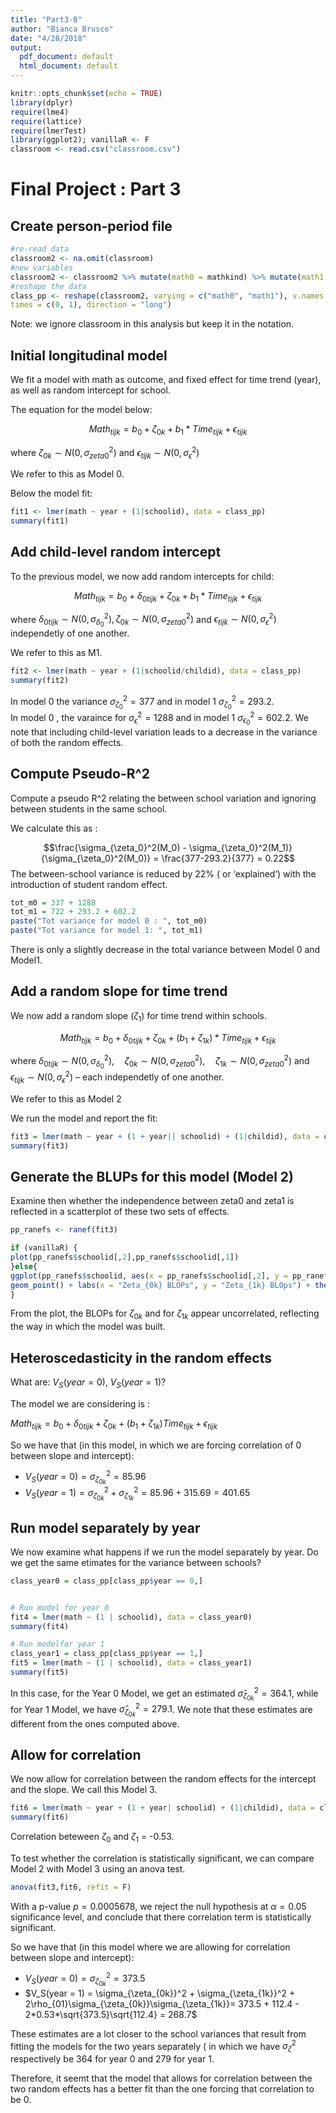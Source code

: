 ```yaml
---
title: "Part3-B"
author: "Bianca Brusco"
date: "4/28/2018"
output:
  pdf_document: default
  html_document: default
---
```


```r
knitr::opts_chunk$set(echo = TRUE)
library(dplyr)
require(lme4)
require(lattice)
require(lmerTest)
library(ggplot2); vanillaR <- F
classroom <- read.csv("classroom.csv")
```


# Final Project : Part 3

## Create person-period file

```r
#re-read data
classroom2 <- na.omit(classroom)
#new variables
classroom2 <- classroom2 %>% mutate(math0 = mathkind) %>% mutate(math1 = mathkind+mathgain)
#reshape the data
class_pp <- reshape(classroom2, varying = c("math0", "math1"), v.names = "math", timevar = "year",
times = c(0, 1), direction = "long")
```

Note: we ignore classroom in this analysis but keep it in the notation. 

## Initial longitudinal model

We fit a model with math as outcome, and fixed effect for time trend (year), as well as random intercept for school.

The equation for the model below:

$$Math_{tijk} = b_0 + \zeta_{0k} + b_1*Time_{tijk} + \epsilon_{tijk}$$

where $\zeta_{0k} \sim N(0, \sigma_{zeta0}^2)$ and $\epsilon_{tijk} \sim N(0, \sigma_{\epsilon}^2)$

We refer to this as Model 0.


Below the model fit:

```r
fit1 <- lmer(math ~ year + (1|schoolid), data = class_pp)
summary(fit1)
```

## Add child-level random intercept

To the previous model, we now add random intercepts for child:

$$Math_{tijk} = b_0 + \delta_{0tijk} + \zeta_{0k} + b_1*Time_{tijk} + \epsilon_{tijk}$$

where $\delta_{0tijk} \sim N(0, \sigma_{\delta_0}^2), \zeta_{0k} \sim N(0, \sigma_{zeta0}^2)$ and $\epsilon_{tijk} \sim N(0, \sigma_{\epsilon}^2)$ independetly of one another. 

We refer to this as M1. 


```r
fit2 <- lmer(math ~ year + (1|schoolid/childid), data = class_pp)
summary(fit2)
```

In model 0 the variance $\sigma_{\zeta_0}^2 = 377$ and in model 1  $\sigma_{\zeta_0}^2 = 293.2$.  
In model 0 , the varaince for $\sigma_{\epsilon}^2 = 1288$ and in model 1 $\sigma_{\epsilon_0}^2 = 602.2$. We note that including child-level variation leads to a decrease in the variance of both the random effects. 

## Compute Pseudo-R^2

Compute a pseudo R^2 relating the between school variation and ignoring between students in the same school. 

We calculate this as :

$$\frac{\sigma_{\zeta_0}^2(M_0) - \sigma_{\zeta_0}^2(M_1)}{\sigma_{\zeta_0}^2(M_0)} = \frac{377-293.2}{377} = 0.22$$
The between-school variance is reduced by 22% ( or 'explained') with the introduction of student random effect. 

\textbf{Does the total variation stay about the same?}

```r
tot_m0 = 337 + 1288
tot_m1 = 722 + 293.2 + 602.2 
paste("Tot variance for model 0 : ", tot_m0)
paste("Tot variance for model 1: ", tot_m1)

```

There is only a slightly decrease in the total variance between Model 0 and Model1. 

## Add a random slope for time trend

We now add a random slope ($\zeta_1$) for time trend within schools.

$$Math_{tijk} = b_0 + \delta_{0tijk} + \zeta_{0k} + (b_1 + \zeta_{1k})*Time_{tijk} + \epsilon_{tijk}$$

where $\delta_{0tijk} \sim N(0, \sigma_{\delta_0}^2), \quad \zeta_{0k} \sim N(0, \sigma_{zeta0}^2), \quad \zeta_{1k} \sim N(0, \sigma_{zeta0}^2)$ and $\epsilon_{tijk} \sim N(0, \sigma_{\epsilon}^2)$ -- each independetly of one another. 

We refer to this as Model 2

We run the model and report the fit:

```r
fit3 = lmer(math ~ year + (1 + year|| schoolid) + (1|childid), data = class_pp)
summary(fit3)
```


## Generate the BLUPs for this model (Model 2)

Examine then whether the independence between zeta0 and zeta1 is reflected in a scatterplot of these two sets of effects. 



```r
pp_ranefs <- ranef(fit3)

if (vanillaR) {
plot(pp_ranefs$schoolid[,2],pp_ranefs$schoolid[,1]) 
}else{
ggplot(pp_ranefs$schoolid, aes(x = pp_ranefs$schoolid[,2], y = pp_ranefs$schoolid[,1] )) +
geom_point() + labs(x = "Zeta_{0k} BLOPs", y = "Zeta_{1k} BLOps") + theme_minimal()
}
```

From the plot, the BLOPs for $\zeta_{0k}$ and for $\zeta_{1k}$ appear uncorrelated, reflecting the way in which the model was built. 

## Heteroscedasticity in the random effects

\textbf{Question:} What are: $V_S(year = 0)$, $V_S(year = 1)$?

The model we are considering is :

$Math_{tijk} = b_0 + \delta_{0tijk} + \zeta_{0k} + (b_1 + \zeta_{1k})Time_{tijk} + \epsilon_{tijk}$

So we have that (in this model, in which we are forcing correlation of 0 between slope and intercept):

-  $V_S(year = 0) = \sigma_{\zeta_{0k}}^2 = 85.96$
-  $V_S(year = 1) = \sigma_{\zeta_{0k}}^2 + \sigma_{\zeta_{1k}}^2 = 85.96 + 315.69 = 401.65$

## Run model separately by year

We now examine what happens if we run the model separately by year. Do we get the same etimates for the variance between schools?

```r
class_year0 = class_pp[class_pp$year == 0,]


# Run model for year 0
fit4 = lmer(math ~ (1 | schoolid), data = class_year0)
summary(fit4)

# Run modelfor year 1
class_year1 = class_pp[class_pp$year == 1,]
fit5 = lmer(math ~ (1 | schoolid), data = class_year1)
summary(fit5)
```

In this case, for the Year 0 Model, we get an estimated $\hat{\sigma}^2_{\zeta_{0k}} = 364.1$, while for Year 1 Model, we have $\hat{\sigma}^2_{\zeta_{0k}} = 279.1$. We note that these estimates are different from the ones computed above. 

## Allow for correlation 

We now allow for correlation between the random effects for the intercept and the slope. We call this Model 3. 

```r
fit6 = lmer(math ~ year + (1 + year| schoolid) + (1|childid), data = class_pp)
summary(fit6)

```

Correlation beteween $\zeta_0$ and $\zeta_1$ = -0.53. 

To test whether the correlation is statistically significant, we can compare Model 2 with Model 3 using an anova test. 

```r
anova(fit3,fit6, refit = F)
```
With a p-value $p = 0.0005678$, we reject the null hypothesis at $\alpha = 0.05$ significance level, and conclude that there correlation term is statistically significant. 


So we have that (in this model where we are allowing for correlation between slope and intercept):

-  $V_S(year = 0) = \sigma_{\zeta_{0k}}^2 = 373.5$
-  $V_S(year = 1) = \sigma_{\zeta_{0k}}^2 + \sigma_{\zeta_{1k}}^2 + 2\rho_{01}\sigma_{\zeta_{0k}}\sigma_{\zeta_{1k}}= 373.5 + 112.4 - 2*0.53*\sqrt{373.5}\sqrt{112.4} = 268.7$

These estimates are a lot closer to the school variances that result from fitting the models for the two years separately ( in which we have $\sigma_{\zeta}^2$ respectively be 364 for year 0 and 279 for year 1. 

Therefore, it seemt that the model that allows for correlation between the two random effects has a better fit than the one forcing that correlation to be 0. 